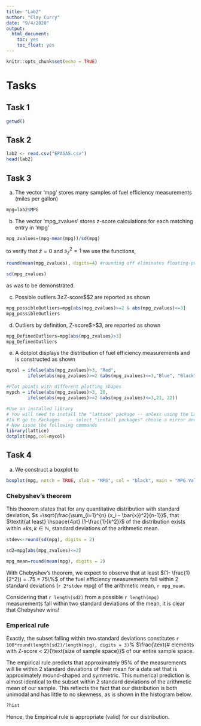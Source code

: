 ```yaml
---
title: "Lab2"
author: "Clay Curry"
date: "9/4/2020"
output:
  html_document:
    toc: yes
    toc_float: yes 
---
```


```r
knitr::opts_chunk$set(echo = TRUE)
```


# Tasks

## Task 1

```r
getwd()
```

## Task 2
```r
lab2 <- read.csv("EPAGAS.csv")
head(lab2)
```

## Task 3
  a. The vector 'mpg' stores many samples of fuel efficiency measurements (miles per gallon) 
```r
mpg=lab2$MPG
```

  b. The vector 'mpg_zvalues' stores z-score calculations for each matching entry in 'mpg'
```r
mpg_zvalues=(mpg-mean(mpg))/sd(mpg)
```
  
  to verify that $\bar{z} = 0$ and $s_z^2 = 1$ we use the functions,
```r
round(mean(mpg_zvalues), digits=4) #rounding off eliminates floating-point uncertainty

sd(mpg_zvalues)
```
  
  as was to be demonstrated.
  
  
  c. Possible outliers 3$\ge$Z-score$\ge$2 are reported as shown
```r
mpg_possibleOutliers=mpg[abs(mpg_zvalues)>=2 & abs(mpg_zvalues)<=3]
mpg_possibleOutliers
```
  
  d. Outliers by definition, Z-score$>$3, are reported as shown
```r
mpg_DefinedOutliers=mpg[abs(mpg_zvalues)>3]
mpg_DefinedOutliers
```
  e. A dotplot displays the distribution of fuel efficiency measurements and is constructed as shown
```r
mycol = ifelse(abs(mpg_zvalues)>3, "Red",
        ifelse(abs(mpg_zvalues)>=2 &abs(mpg_zvalues)<=3,"Blue", "Black"))  

#Plot points with different plotting shapes        
mypch = ifelse(abs(mpg_zvalues)>3, 20,
        ifelse(abs(mpg_zvalues)>=2 &abs(mpg_zvalues)<=3,21, 22))

#Use an installed library 
# You will need to install the "lattice" package -- unless using the Lab computers
#In R go to Packages   -- select "install packages" choose a mirror and then the "lattice" package
# Now issue the following commands
library(lattice)
dotplot(mpg,col=mycol)

```

## Task 4

a. We construct a boxplot to
```r
boxplot(mpg, notch = TRUE, xlab = "MPG", col = "black", main = "MPG Values", horizontal = TRUE)
```

### Chebyshev's theorem
  This theorem states that for any quantitative distribution with standard deviation, $s =\sqrt{\frac{\sum_{i=1}^{n} (x_i - \bar{x})^2}{n-1}}$, that $\textit{at least} \hspace{4pt} (1-\frac{1}{k^2})$ of the distribution exists within $\pm ks, \hspace{2pt}k\in\mathbb{N},$ standard deviations of the arithmetic mean.
```r
stdev<-round(sd(mpg), digits = 2)

sd2=mpg[abs(mpg_zvalues)<=2]

mpg_mean=round(mean(mpg), digits = 2)

```
 
  With Chebyshev's theorem, we expect to observe that at least $(1- \frac{1}{2^2}) = .75 = 75\%$ of the fuel efficiency measurements fall within 2 standard deviations (`r 2*stdev` mpg) of the arithmetic mean, `r mpg_mean`. 
  
  Considering that `r length(sd2)` from a possible `r length(mpg)` measurements fall within two standard deviations of the mean, it is clear that Chebyshev wins!
  
### Emperical rule
  
  Exactly, the subset falling within two standard deviations constitutes `r 100*round(length(sd2)/length(mpg), digits = 3)`% $\frac{\text{# elements with Z-score < 2}{\text{size of sample space}}$ of our entire sample space. 
  
 The empirical rule predicts that approximately 95% of the measurements will lie within 2 standard deviations of their mean for a data set that is approximately mound-shaped and symmetric. This numerical prediction is almost identical to the subset within 2 standard deviations of the arithmetic mean of our sample. This reflects the fact that our distribution is both unimodal and has little to no skewness, as is shown in the histogram below.
 
```r
?hist
```
 
  
Hence, the Empirical rule is appropriate (valid) for our distribution.
